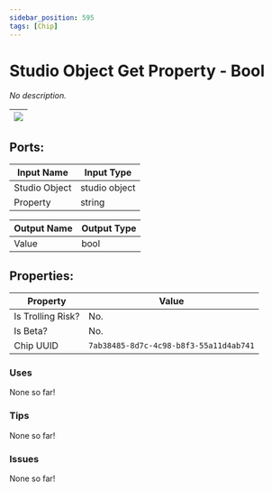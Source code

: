 ```yaml
---
sidebar_position: 595
tags: [Chip]
---
```


# Studio Object Get Property - Bool


*No description.*

| ![](https://images-ext-2.discordapp.net/external/MPmIaQzlEPmgGWlgi-WxBBXt0Bjv_zWPkg1y1f_sy3s/https/www.recroomcircuits.com/image/circuit/absolute-value?width=206&height=108) |
|-----|

## Ports:

| Input Name | Input Type |
|-----------|-----------|
| Studio Object | studio object |
| Property | string |

| Output Name | Output Type |
|-----------|-----------|
| Value | bool |

## Properties:

| Property  | Value |
|-------------------|-----------|
| Is Trolling Risk? | No. |
| Is Beta? | No. |
| Chip UUID | `7ab38485-8d7c-4c98-b8f3-55a11d4ab741` |

### Uses

None so far!

### Tips

None so far!

### Issues

None so far!